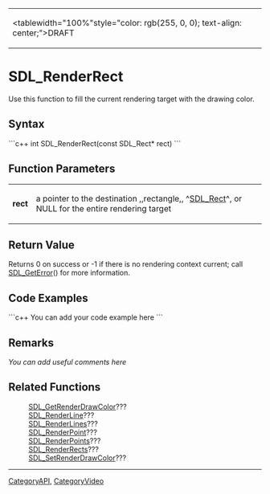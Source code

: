 <!-- pragma section-numbers off -->
<!-- pragma disable-camelcase -->
{|
|<tablewidth="100%"style="color: rgb(255, 0, 0); text-align: center;">DRAFT
|}

= SDL_RenderRect =
Use this function to fill the current rendering target with the drawing color.


== Syntax ==
```c++
int SDL_RenderRect(const SDL_Rect* rect)
```

== Function Parameters ==
{|
|'''rect'''
|a pointer to the destination ,,rectangle,, ^[[SDL_Rect]]^, or NULL for the entire rendering target
|}

== Return Value ==
Returns 0 on success or -1 if there is no rendering context current; call [[SDL_GetError]]() for more information.

== Code Examples ==
```c++
You can add your code example here
```

== Remarks ==
''You can add useful comments here''

== Related Functions ==
:[[SDL_GetRenderDrawColor]]???
:[[SDL_RenderLine]]???
:[[SDL_RenderLines]]???
:[[SDL_RenderPoint]]???
:[[SDL_RenderPoints]]???
:[[SDL_RenderRects]]???
:[[SDL_SetRenderDrawColor]]???

----
[[CategoryAPI]], [[CategoryVideo]]
